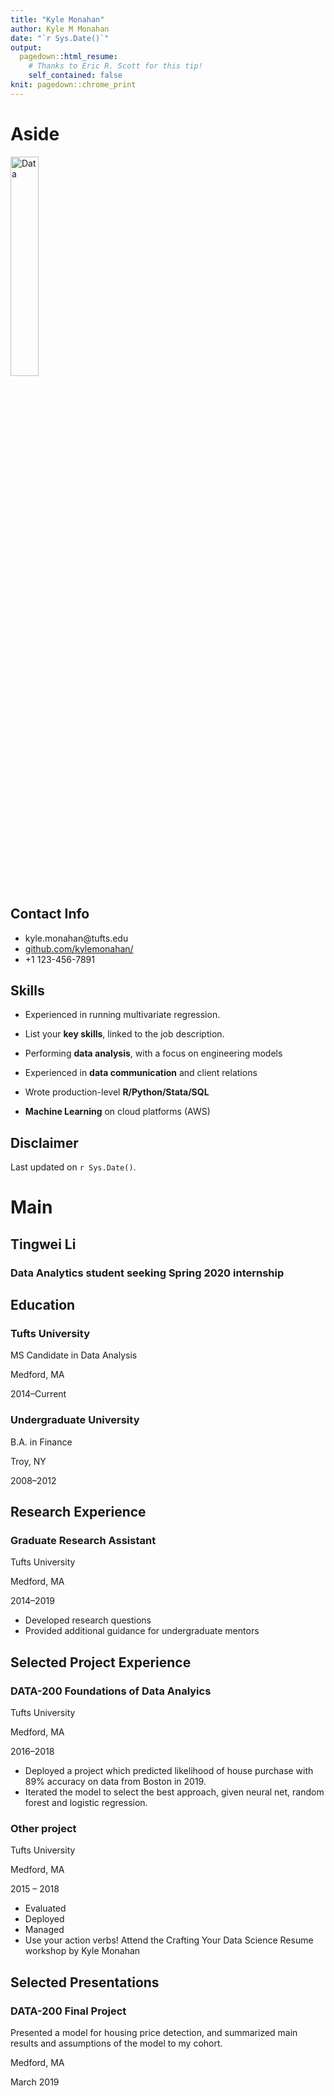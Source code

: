 ---
title: "Kyle Monahan"
author: Kyle M Monahan
date: "`r Sys.Date()`"
output:
  pagedown::html_resume:
    # Thanks to Eric R. Scott for this tip! 
    self_contained: false
knit: pagedown::chrome_print
---

Aside
================================================================================


![Data](data_icon.png){width=30%}
<!-- ![Data](`r here::here("data_icon.png")`) -->



Contact Info {#contact}
--------------------------------------------------------------------------------

- <i class="fa fa-envelope"></i>kyle.monahan@tufts.edu
- <i class="fa fa-github"></i> [github.com/kylemonahan/](https://github.com/kylemonahan/)
- <i class="fa fa-phone"></i> +1 123-456-7891


Skills {#skills}
--------------------------------------------------------------------------------

- Experienced in running multivariate regression. 

- List your **key skills**, linked to the job description.

- Performing **data analysis**, with a focus on engineering models

- Experienced in **data communication** and client relations

- Wrote production-level **R/Python/Stata/SQL** 

- **Machine Learning** on cloud platforms (AWS)




Disclaimer {#disclaimer}
--------------------------------------------------------------------------------

<!--This resume was made with the R package [**pagedown**](https://github.com/rstudio/pagedown).-->

Last updated on `r Sys.Date()`.



Main
================================================================================

Tingwei Li {#title}
--------------------------------------------------------------------------------

### Data Analytics student seeking Spring 2020 internship


Education {data-icon=graduation-cap data-concise=true}
--------------------------------------------------------------------------------

### Tufts University

MS Candidate in Data Analysis

Medford, MA

2014--Current


### Undergraduate University

B.A. in Finance

Troy, NY 

2008--2012



Research Experience {data-icon=flask}
--------------------------------------------------------------------------------

### Graduate Research Assistant

Tufts University

Medford, MA

2014--2019

- Developed research questions 
- Provided additional guidance for undergraduate mentors



Selected Project Experience {data-icon=chalkboard-teacher}
--------------------------------------------------------------------------------

### DATA-200 Foundations of Data Analyics 

Tufts University

Medford, MA

2016--2018

<!--::: concise-->
- Deployed a project which predicted likelihood of house purchase with 89% accuracy on data from Boston in 2019.
- Iterated the model to select the best approach, given neural net, random forest and logistic regression.
<!--:::-->




### Other project

Tufts University

Medford, MA

2015 -- 2018

- Evaluated 
- Deployed
- Managed 
- Use your action verbs! Attend the Crafting Your Data Science Resume workshop by Kyle Monahan



Selected Presentations {data-icon=comment-alt}
--------------------------------------------------------------------------------
### DATA-200 Final Project
Presented a model for housing price detection, and summarized main results and assumptions of the model to my cohort. 

Medford, MA

March 2019


